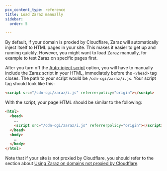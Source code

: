 ```yaml
---
pcx_content_type: reference
title: Load Zaraz manually
sidebar:
  order: 5

---
```


By default, if your domain is proxied by Cloudflare, Zaraz will automatically inject itself to HTML pages in your site. This makes it easier to get up and running quickly. However, you might want to load Zaraz manually, for example to test Zaraz on specific pages first.

After you turn off the [Auto-inject script](/zaraz/reference/settings/#auto-inject-script) option, you will have to manually include the Zaraz script in your HTML, immediately before the `</head>` tag closes. The path to your script would be `/cdn-cgi/zaraz/i.js`. Your script tag should look like this:

```html
<script src="/cdn-cgi/zaraz/i.js" referrerpolicy="origin"></script>
```

With the script, your page HTML should be similar to the following:

```html
<html>
  <head>
    ….
    <script src="/cdn-cgi/zaraz/i.js" referrerpolicy="origin"></script>
  </head>
  <body>
    …
  </body>
</html>
```

Note that if your site is not proxied by Cloudflare, you should refer to the section about [Using Zaraz on domains not proxied by Cloudflare](/zaraz/advanced/domains-not-proxied/).
